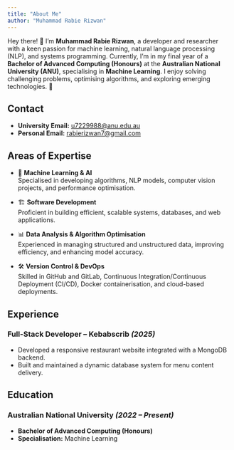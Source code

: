 ```yaml
---
title: "About Me"
author: "Muhammad Rabie Rizwan"
---
```


Hey there! 👋 I'm **Muhammad Rabie Rizwan**, a developer and researcher with a keen passion for machine learning, natural language processing (NLP), and systems programming. Currently, I'm in my final year of a **Bachelor of Advanced Computing (Honours)** at the **Australian National University (ANU)**, specialising in **Machine Learning**. I enjoy solving challenging problems, optimising algorithms, and exploring emerging technologies. 🚀

## Contact

- **University Email:** [u7229988@anu.edu.au](mailto:u7229988@anu.edu.au)  
- **Personal Email:** [rabierizwan7@gmail.com](mailto:rabierizwan7@gmail.com)

## Areas of Expertise

- 🚀 **Machine Learning & AI**  
  Specialised in developing algorithms, NLP models, computer vision projects, and performance optimisation.

- 🏗 **Software Development**  
  Proficient in building efficient, scalable systems, databases, and web applications.

- 📊 **Data Analysis & Algorithm Optimisation**  
  Experienced in managing structured and unstructured data, improving efficiency, and enhancing model accuracy.

- 🛠 **Version Control & DevOps**  
  Skilled in GitHub and GitLab, Continuous Integration/Continuous Deployment (CI/CD), Docker containerisation, and cloud-based deployments.

## Experience

### Full-Stack Developer – Kebabscrib *(2025)*  
- Developed a responsive restaurant website integrated with a MongoDB backend.
- Built and maintained a dynamic database system for menu content delivery.

## Education

### Australian National University *(2022 – Present)*  
- **Bachelor of Advanced Computing (Honours)**  
- **Specialisation:** Machine Learning
